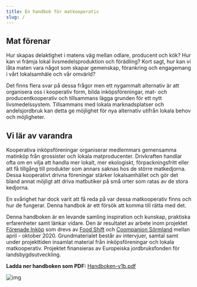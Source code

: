 ```yaml
---
title: En handbok för matkooperativ
slug: /
---
```


## Mat förenar

Hur skapas delaktighet i matens väg mellan odlare, producent och kök? Hur kan vi främja lokal livsmedelsproduktion och förädling? Kort sagt, hur kan vi låta maten vara något som skapar gemenskap, förankring och engagemang i vårt lokalsamhäle och vår omvärld?

Det finns flera svar på dessa frågor men ett nygammalt alternativ är att organisera oss i kooperativ form, bilda inköpsföreningar, mat- och producentkooperativ och tillsammans lägga grunden för ett nytt livsmedelssystem. Tillsammans med lokala marknadsplatser och andelsjordbruk kan detta ge möjlighet för nya alternativ utifrån lokala behov och möjligheter.

## Vi lär av varandra

Kooperativa inköpsföreningar organiserar medlemmars gemensamma matinköp från grossister och lokala matproducenter. Drivkraften handlar ofta om en vilja att handla mer lokalt, mer ekologiskt, förpackningsfritt eller att få tillgång till produkter som annars saknas hos de större matkedjorna. Dessa kooperativt drivna föreningar stärker lokalsamhället och gör det bland annat möjligt att driva matbutiker på små orter som ratas av de stora kedjorna.

En svårighet har dock varit att få reda på var dessa matkooperativ finns och hur de fungerar. Denna handbok är ett försök att komma till rätta med det.

Denna handboken är en levande samling inspiration och kunskap, praktiska erfarenheter samt länkar vidare. Den är resultatet av arbete inom projektet [Förenade Inköp](https://forenadeinkop.se) som drevs av [Food Shift](https://foodshift.se) och [Coompanion Sörmland](https://coompanion.se/sodermanland/) mellan april - oktober 2020. Grundmaterialet består av intervjuer, samtal samt under projekttiden insamlat material från inköpsföreningar och lokala matkooperativ. Projektet finansieras av Europeiska jordbruksfonden för landsbygdsutveckling.

**Ladda ner handboken som PDF:** [Handboken-v1b.pdf](https://handbok.forenadeinkop.se/pdf/Handboken-v1b.pdf)

![img](../static/img/fot.png)
